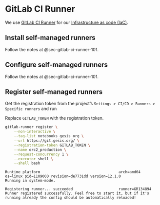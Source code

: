 # GitLab CI Runner

We use [GitLab CI Runner](https://docs.gitlab.com/runner/) for our [Infrastructure as code (IaC)](https://en.wikipedia.org/wiki/Infrastructure_as_code).

## Install self-managed runners

Follow the notes at @sec-gitlab-ci-runner-101.

## Configure self-managed runners

Follow the notes at @sec-gitlab-ci-runner-101.

## Register self-managed runners

Get the registration token from the project's `Settings > CI/CD > Runners > Specific runners` and run

:::{.callout-important}

Replace `GITLAB_TOKEN` with the registration token.

:::

```bash
gitlab-runner register \
    --non-interactive \
    --tag-list notebooks_gesis_org \
    --url https://git.gesis.org/ \
    --registration-token GITLAB_TOKEN \
    --name orc2_production \
    --request-concurrency 1 \
    --executor shell \
    --shell bash
```

```
Runtime platform                                    arch=amd64 os=linux pid=1109000 revision=de7731dd version=12.1.0
Running in system-mode.                            
                                                   
Registering runner... succeeded                     runner=GR134894
Runner registered successfully. Feel free to start it, but if it's running already the config should be automatically reloaded!
```